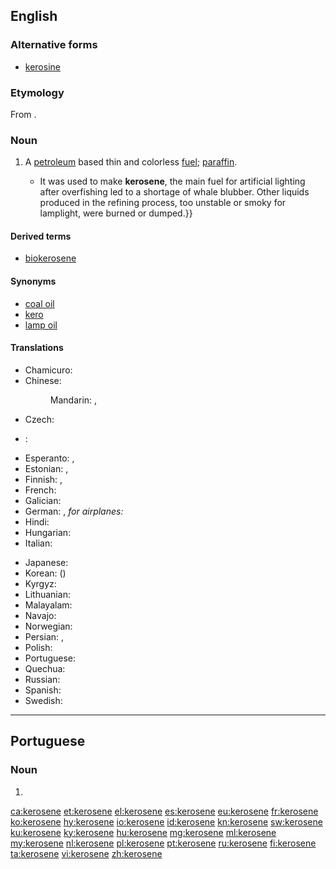 {{wikipedia}}
==English==

===Alternative forms===
* [[kerosine]]

===Etymology===
From {{etyl|grc|en}} {{term|κηρός||wax|lang=grc}}{{suffix||ene}}.

===Noun===
{{en-noun|~}}

# {{context|Canadian|US|lang=en}} A [[petroleum]] based thin and colorless [[fuel]]; {{context|British|lang=en}} [[paraffin]].
#* {{quote-magazine|date=2013-08-03|volume=408|issue=8847|magazine={{w|The Economist}}
|title=[http://www.economist.com/news/leaders/21582516-worlds-thirst-oil-could-be-nearing-peak-bad-news-producers-excellent Yesterday’s fuel]
|passage=The dawn of the oil age was fairly recent. Although the stuff was used to waterproof boats in the Middle East 6,000 years ago, extracting it in earnest began only in 1859 after an oil strike in Pennsylvania.{{...}}It was used to make '''kerosene''', the main fuel for artificial lighting after overfishing led to a shortage of whale blubber. Other liquids produced in the refining process, too unstable or smoky for lamplight, were burned or dumped.}}
#: {{usex|lang=en|The '''kerosene''' lasted all winter, so the furnace kept us always warm.}}

====Derived terms====
* [[biokerosene]]

====Synonyms====
* [[coal oil]]
* [[kero]]
* [[lamp oil]]

====Translations====
{{trans-top|thin, colorless fuel}}
* Chamicuro: {{t|ccc|kerosina}}
* Chinese:
*: Mandarin: {{t+|cmn|煤油|tr=méiyóu|sc=Hani}}, {{t+|cmn|火油|tr=huǒyóu|sc=Hani}}
* Czech: {{t+|cs|petrolej|m}}
* {{ttbc|nl}}: {{t+|nl|kerosine|m|f}}
* Esperanto: {{t|eo|keroseno}}, {{t|eo|petrolo}}
* Estonian: {{t|et|petrooleum}}, {{t|et|lambiõli}}
* Finnish: {{t+|fi|petroli}} {{qualifier|generic}}, {{t+|fi|kerosiini}} {{qualifier|high quality}}
* French: {{t+|fr|kérosène|m}}
* Galician: {{t|gl|queroseno|m}}
* German: {{t+|de|Petroleum|n}}, ''for airplanes:'' {{t+|de|Kerosin|n}}
* Hindi: {{t|hi|मिट्टी का तेल|tr=miṭṭī kā tel}}
* Hungarian: {{t+|hu|kerozin}}
* Italian: {{t+|it|cherosene|m}}
{{trans-mid}}
* Japanese: {{t|ja|ケロシン|tr=keroshin|sc=Jpan}}
* Korean: {{t+|ko|등유|tr=deung-yu|sc=Kore}} ({{t+|ko|燈油|sc=Kore}})
* Kyrgyz: {{t+|ky|керосин|m|tr=kerosín|sc=Cyrl}}
* Lithuanian: {{t|lt|žibalas|m}}
* Malayalam: {{t+|ml|മണ്ണെണ്ണ|tr=maṇṇeṇṇa|sc=Mlym}}
* Navajo: {{t|nv|akʼahkǫʼ}}
* Norwegian: {{t|no|paraffin|m}}
* Persian: {{t|fa|نفت سفید|tr=naft-e sefid|sc=fa-Arab}}, {{t+|fa|نفت|tr=naft|sc=fa-Arab}}
* Polish: {{t+|pl|nafta|f}}
* Portuguese: {{t+|pt|querosene|n}}
* Quechua: {{t|qu|kirusini}}
* Russian: {{t+|ru|керосин|m|tr=kerosín|sc=Cyrl}}
* Spanish: {{t+|es|queroseno|m}}
* Swedish: {{t+|sv|fotogen|c}}
{{trans-bottom}}

----

==Portuguese==

===Noun===
{{pt-noun|m|s}}

# {{obsolete spelling of|querosene|lang=pt}}

[[ca:kerosene]]
[[et:kerosene]]
[[el:kerosene]]
[[es:kerosene]]
[[eu:kerosene]]
[[fr:kerosene]]
[[ko:kerosene]]
[[hy:kerosene]]
[[io:kerosene]]
[[id:kerosene]]
[[kn:kerosene]]
[[sw:kerosene]]
[[ku:kerosene]]
[[ky:kerosene]]
[[hu:kerosene]]
[[mg:kerosene]]
[[ml:kerosene]]
[[my:kerosene]]
[[nl:kerosene]]
[[pl:kerosene]]
[[pt:kerosene]]
[[ru:kerosene]]
[[fi:kerosene]]
[[ta:kerosene]]
[[vi:kerosene]]
[[zh:kerosene]]